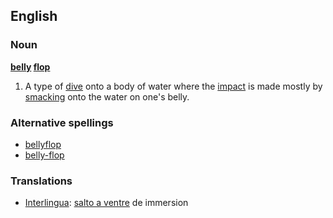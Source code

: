==English==

===Noun===
{{wikipedia|bellyflop}}
'''[[belly]] [[flop]]'''
# A type of [[dive]] onto a body of water where the [[impact]] is made mostly by [[smacking]] onto the water on one's belly.

===Alternative spellings===
*[[bellyflop]]
*[[belly-flop]]

===Translations===
*[[Interlingua]]: [[salto a ventre]] de immersion